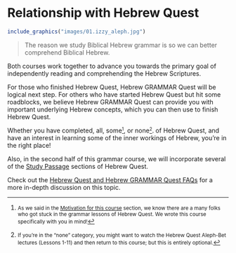 # Relationship with Hebrew Quest {- #hgq_and_hq}

```r
include_graphics("images/01.izzy_aleph.jpg")
```


> The reason we study Biblical Hebrew grammar is so we can better comprehend Biblical Hebrew.

Both courses work together to advance you towards the primary goal of independently reading and comprehending the Hebrew Scriptures.

For those who finished Hebrew Quest, Hebrew GRAMMAR Quest will be logical next step.  For others who have started Hebrew Quest but hit some roadblocks, we believe Hebrew GRAMMAR Quest can provide you with important underlying Hebrew concepts, which you can then use to finish Hebrew Quest.  

Whether you have completed, all, some<small>^[<small>As we said in the [Motivation for this course](#motivation) section, we know there are a many folks who got stuck in the grammar lessons of Hebrew Quest.  We wrote this course specifically with you in mind!</small>]</small>, or none<small>^[<small>If you're in the "none" category, you might want to watch the Hebrew Quest Aleph-Bet lectures (Lessons 1-11) and then return to this course; but this is entirely optional.</small>]</small>. of Hebrew Quest, and have an interest in learning some of the inner workings of Hebrew, you're in the right place!

Also, in the second half of this grammar course, we will incorporate several of the [Study Passage](https://holylanguage.com/ot-readings.html) sections of Hebrew Quest.  

Check out the [Hebrew Quest and Hebrew GRAMMAR Quest FAQs](#hq_hgq_faq) for a more in-depth discussion on this topic.

<!-- Here is how we would characterize the two courses: -->

<!-- * Hebrew Quest took you directly <u>TO</u> the Hebrew Scriptures ("macro" view).   -->
<!-- * Hebrew GRAMMAR Quest is designed to take you <u>INSIDE</u> the Hebrew Scriptures ("micro" view). -->
